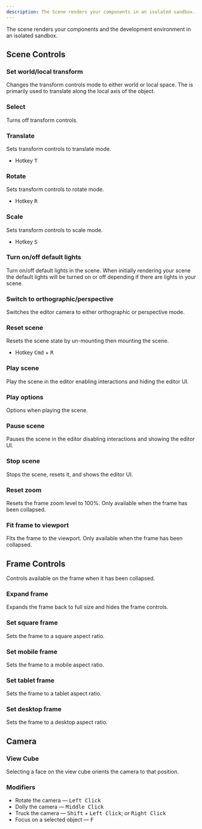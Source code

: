 ```yaml
---
description: The Scene renders your components in an isolated sandbox.
---
```


The scene renders your components and the development environment in an isolated sandbox.

## Scene Controls

### Set world/local transform

Changes the transform controls mode to either world or local space. The is primarily used to translate along the local axis of the object.

### Select

Turns off transform controls.

### Translate

Sets transform controls to translate mode.

- Hotkey <Kbd>T</Kbd>

### Rotate

Sets transform controls to rotate mode.

- Hotkey <Kbd>R</Kbd>

### Scale

Sets transform controls to scale mode.

- Hotkey <Kbd>S</Kbd>

### Turn on/off default lights

Turn on/off default lights in the scene. When initially rendering your scene the default lights will be turned on or off depending if there are lights in your scene.

### Switch to orthographic/perspective

Switches the editor camera to either orthographic or perspective mode.

### Reset scene

Resets the scene state by un-mounting then mounting the scene.

- Hotkey <Kbd>Cmd</Kbd> + <Kbd>R</Kbd>

### Play scene

Play the scene in the editor enabling interactions and hiding the editor UI.

### Play options

Options when playing the scene.

### Pause scene

Pauses the scene in the editor disabling interactions and showing the editor UI.

### Stop scene

Stops the scene, resets it, and shows the editor UI.

### Reset zoom

Resets the frame zoom level to 100%. Only available when the frame has been collapsed.

### Fit frame to viewport

FIts the frame to the viewport. Only available when the frame has been collapsed.

## Frame Controls

Controls available on the frame when it has been collapsed.

### Expand frame

Expands the frame back to full size and hides the frame controls.

### Set square frame

Sets the frame to a square aspect ratio.

### Set mobile frame

Sets the frame to a mobile aspect ratio.

### Set tablet frame

Sets the frame to a tablet aspect ratio.

### Set desktop frame

Sets the frame to a desktop aspect ratio.

## Camera

### View Cube

Selecting a face on the view cube orients the camera to that position.

### Modifiers

- Rotate the camera — <Kbd>Left Click</Kbd>
- Dolly the camera — <Kbd>Middle Click</Kbd>
- Truck the camera — <Kbd>Shift</Kbd> + <Kbd>Left Click</Kbd>; or <Kbd>Right Click</Kbd>
- Focus on a selected object — <Kbd>F</Kbd>
